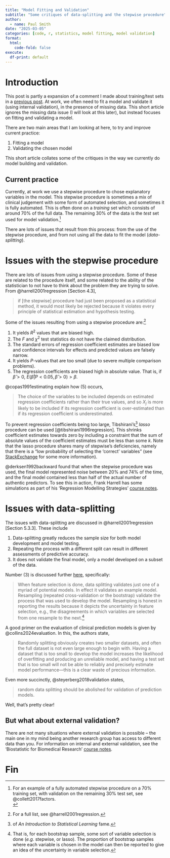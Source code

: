 ```yaml
---
title: "Model Fitting and Validation"
subtitle: "Some critiques of data-splitting and the stepwise procedure"
author:
  - name: Paul Smith
date: "2025-03-05"
categories: [code, r, statistics, model fitting, model validation]
format:
  html:
    code-fold: false
execute:
  df-print: default
---
```


# Introduction

This post is partly a expansion of a comment I made about training/test sets in a [previous post](../05-mlr3_basic_modelling/index.qmd).
At work, we often need to fit a model and validate it (using internal validation), in the presence of missing data. This short article ignores the missing data issue (I will look at this later), but instead focuses on fitting and validating a model.

There are two main areas that I am looking at here, to try and improve current practice:

1. Fitting a model
2. Validating the chosen model

This short article collates some of the critiques in the way we currently do model building and validation. 

## Current practice

Currently, at work we use a stepwise procedure to chose explanatory variables
in the model. This stepwise procedure is sometimes a mix of clinical judgement
with some form of automated selection, and sometimes it is fully automated.
This is often done on a *training* set which consists of around $70\%$ of the
full data. The remaining $30\%$ of the data is the *test* set used for model
validation.^[For an example of a fully automated stepwise procedure on a $70\%$
training set, with validation on the remaining $30\%$ test set, see
@collett2017factors.<br>]

There are lots of issues that result from this process: from the use of the
stepwise procedure, and from not using all the data to fit the model
(*data-splitting*).

# Issues with the stepwise procedure

There are lots of issues from using a stepwise procedure. Some of these are
related to the procedure itself, and some related to the ability of the
statistician to not have to think about the problem they are trying to solve.
From @harrell2001regression [Section 4.3],

>  if [the stepwise] procedure had just been proposed as a statistical method, it
would most likely be rejected because it violates every principle of statistical
estimation and hypothesis testing.

Some of the issues resulting from using a stepwise procedure are:^[For a full list, see @harrell2001regression.]

1. It yields $R^2$ values that are biased high.
2. The $F$ and $\chi^2$ test statistics do not have the claimed distribution.
3. The standard errors of regression coefficient estimates are biased low and confidence intervals for effects and predicted values are falsely narrow.
4. It yields $P$-values that are too small (due to severe multiple comparison problems).
5. The regression coefficients are biased high in absolute value. That is, if $\hat \beta > 0$, $E(\hat \beta | P < 0.05, \hat \beta > 0) > \beta$.

@copas1991estimating explain how (5) occurs, 

> The choice of the variables
to be included depends on estimated regression coefficients rather than their
true values, and so $X_j$ is more likely to be included if its regression coefficient
is over-estimated than if its regression coefficient is underestimated.

To prevent regression coefficients being too large, Tibshirani's^[of *An
Introduction to Statistical Learning* fame.] *lasso* procedure can be used
[@tibshirani1996regression]. This shrinks coefficient estimates towards zero by
including a constraint that the sum of absolute values of the coefficient
estimates must be less than some $k$. Note that the lasso procedure shares many
of stepwise's deficiencies, namely that there is a "low probability of
selecting the 'correct' variables" (see [StackExchange](https://stats.stackexchange.com/questions/411035/does-lasso-suffer-from-the-same-problems-stepwise-regression-does/426805#426805) for some more information).

@derksen1992backward found that when the stepwise procedure was used, the final
model represented noise between $20\%$ and $74\%$ of the time, and the final
model contained less than half of the actual number of authentic predictors. To
see this in action, Frank Harrell has some simulations as part of his
'Regression Modelling Strategies' [course
notes](https://hbiostat.org/rmsc/multivar#sec-multivar-variable-selection). 

# Issues with data-splitting

The issues with data-splitting are discussed in @harrell2001regression [Section 5.3.3]. These include

1. Data-splitting greatly reduces the sample size for both model development and model testing. 
2. Repeating the process with a different split can result in different assessments of predictive accuracy.
3. It does not validate the final model, only a model developed on a subset of the data.

Number (3) is discussed further [here](https://www.fharrell.com/post/split-val/), specifically:

> When feature selection is done, data splitting validates just one of a myriad of potential models. In effect it validates an example model. Resampling (repeated cross-validation or the bootstrap) validate the process that was used to develop the model. Resampling is honest in reporting the results because it depicts the uncertainty in feature selection, e.g., the disagreements in which variables are selected from one resample to the next.[^note1]

[^note1]: That is, for each bootstrap sample, some sort of variable selection is done (*e.g.* stepwise, or lasso). The proportion of bootstrap samples where each variable is chosen in the model can then be reported to give an idea of the uncertainty in variable selection.

A good primer on the evaluation of clinical prediction models is given by @collins2024evaluation. In this, the authors state,

> Randomly splitting obviously creates two smaller datasets, and often the full dataset is not even large enough to begin with. Having a dataset that is too small to develop the model increases the likelihood of overfitting and producing an unreliable model, and having a test set that is too small will not be able to reliably and precisely estimate model performance—this is a clear waste of precious information.

Even more succinctly, @steyerberg2018validation states,

> random data splitting should be abolished for validation of prediction models.

Well, that's pretty clear!

:::{.callout-note}
# But what about external validation?

There are not many situations where external validation is possible -- the main one in my mind being another research group has access to different data than you. For information on internal and external validation, see the 'Biostatistic for Biomedical Research' [course notes](https://hbiostat.org/bbr/reg.html#internal-vs.-external-model-validation).

:::

# Fin
